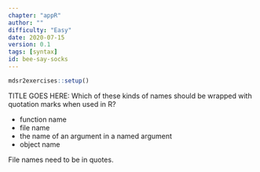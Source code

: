 ```yaml
---
chapter: "appR"
author: ""
difficulty: "Easy"
date: 2020-07-15 
version: 0.1
tags: [syntax]
id: bee-say-socks
---
```


```r
mdsr2exercises::setup()
```

TITLE GOES HERE: Which of these kinds of names should be wrapped with quotation marks when used in R?

-  function name
-  file name
-  the name of an argument in a named argument
-  object name

<!--begin-answer-->
File names need to be in quotes.
<!--end-answer-->


